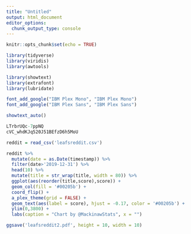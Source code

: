---
title: "Untitled"
output: html_document
editor_options: 
  chunk_output_type: console
---

```{r setup, include=FALSE}
knitr::opts_chunk$set(echo = TRUE)
```

```{r}
library(tidyverse)
library(viridis)
library(awtools)

library(showtext)
library(extrafont)
library(lubridate)

font_add_google("IBM Plex Mono", "IBM Plex Mono")
font_add_google("IBM Plex Sans", "IBM Plex Sans")

showtext_auto()
```

```{r}
LTrbrUQc-7ppNQ
cVC_whdKJq520J51BEfzD6h5MoU
```

```{r}
reddit = read_csv('leafsreddit.csv')
```
```{r}
reddit %>% 
  mutate(date = as.Date(timestamp)) %>% 
  filter(date>'2019-12-31') %>% 
  head(10) %>% 
  mutate(title = str_wrap(title, width = 80)) %>% 
  ggplot(aes(reorder(title,score),score)) +
  geom_col(fill = '#00205b') +
  coord_flip() +
  a_plex_theme(grid = FALSE) +
  geom_text(aes(label = score), hjust = -0.17, color = '#00205b') +
  ylim(0,3800) +
  labs(caption = "Chart by @MackinawStats", x = "")

ggsave('leafsreddit2.pdf', height = 10, width = 10)
```

